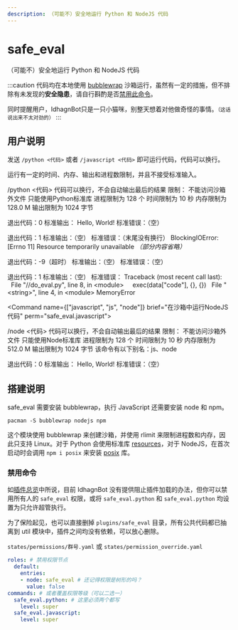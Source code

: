 ```yaml
---
description: （可能不）安全地运行 Python 和 NodeJS 代码
---
```


# safe_eval
（可能不）安全地运行 Python 和 NodeJS 代码

:::caution
代码均在本地使用 [bubblewrap](https://github.com/containers/bubblewrap) 沙箱运行，虽然有一定的措施，但不排除有未发现的**安全隐患**，请自行斟酌是否[禁用此命令](#禁用命令)。

同时提醒用户，IdhagnBot只是一只小猫咪，别整天想着对他做奇怪的事情。<small>（这话说出来不太对劲的）</small>
:::

## 用户说明
发送 `/python <代码>` 或者 `/javascript <代码>` 即可运行代码，代码可以换行。

运行有一定的时间、内存、输出和进程数限制，并且不接受标准输入。

<Command name="python" brief="在沙箱中运行Python代码" perm="safe_eval.python">

/python &lt;代码&gt;
代码可以换行，不会自动输出最后的结果
限制：
不能访问沙箱外文件
只能使用Python标准库
进程限制为 128 个
时间限制为 10 秒
内存限制为 128.0 M
输出限制为 1024 字节

</Command>
<Example input={"python print(\"Hello, World!\")"}>

退出代码：0
标准输出：
Hello, World!
标准错误：（空）

</Example>
<Example input={"python\nimport os\nwhile True:\n  os.fork()"}>

退出代码：1
标准输出：（空）
标准错误：（末尾没有换行）
BlockingIOError: [Errno 11] Resource temporarily unavailable
*（部分内容省略）*

</Example>
<Example input={"python\nimport time\ntime.sleep(100)"}>

退出代码：-9（超时）
标准输出：（空）
标准错误：（空）

</Example>
<Example input={"python\nimport random\na = bytearray()\nwhile True:\n  a.extend(random.randbytes(1048576))"}>

退出代码：1
标准输出：（空）
标准错误：
Traceback (most recent call last):
&nbsp;&nbsp;File "//do_eval.py", line 8, in &lt;module&gt;
&nbsp;&nbsp;&nbsp;&nbsp;exec(data["code"], {}, {})
&nbsp;&nbsp;File "&lt;string&gt;", line 4, in &lt;module&gt;
MemoryError

</Example>

<Command name={["javascript", "js", "node"]} brief="在沙箱中运行NodeJS代码" perm="safe_eval.javascript">

/node &lt;代码&gt;
代码可以换行，不会自动输出最后的结果
限制：
不能访问沙箱外文件
只能使用Node标准库
进程限制为 128 个
时间限制为 10 秒
内存限制为 512.0 M
输出限制为 1024 字节
该命令有以下别名：js、node

</Command>
<Example input={"javascript console.log(\"Hello, World!\");"}>

退出代码：0
标准输出：
Hello, World!
标准错误：（空）

</Example>

## 搭建说明
safe_eval 需要安装 bubblewrap，执行 JavaScript 还需要安装 node 和 npm。

```shell
pacman -S bubblewrap nodejs npm
```

这个模块使用 bubblewrap 来创建沙箱，并使用 rlimit 来限制进程数和内存，因此只支持 Linux。对于 Python 会使用标准库 [resources](https://docs.python.org/3/library/resource.html)，对于 NodeJS，在首次启动时会调用 `npm i posix` 来安装 [posix](https://www.npmjs.com/package/posix) 库。

### 禁用命令
如[插件总览](/docs/guide/plugin-overview)中所说，目前 IdhagnBot 没有提供阻止插件加载的办法，但你可以禁用所有人的 `safe_eval` 权限，或将 `safe_eval.python` 和 `safe_eval.python` 均设置为只允许超管执行。

为了保险起见，也可以直接删掉 `plugins/safe_eval` 目录，所有公共代码都已抽离到 util 模块中，插件之间均没有依赖，可以放心删除。

`states/permissions/群号.yaml` 或 `states/permission_override.yaml`
```yaml
roles: # 禁用权限节点
  default:
    entries:
    - node: safe_eval # 还记得权限是树形的吗？
      value: false
commands: # 或者覆盖权限等级（可以二选一）
  safe_eval.python: # 这里必须两个都写
    level: super
  safe_eval.javascript:
    level: super
```
